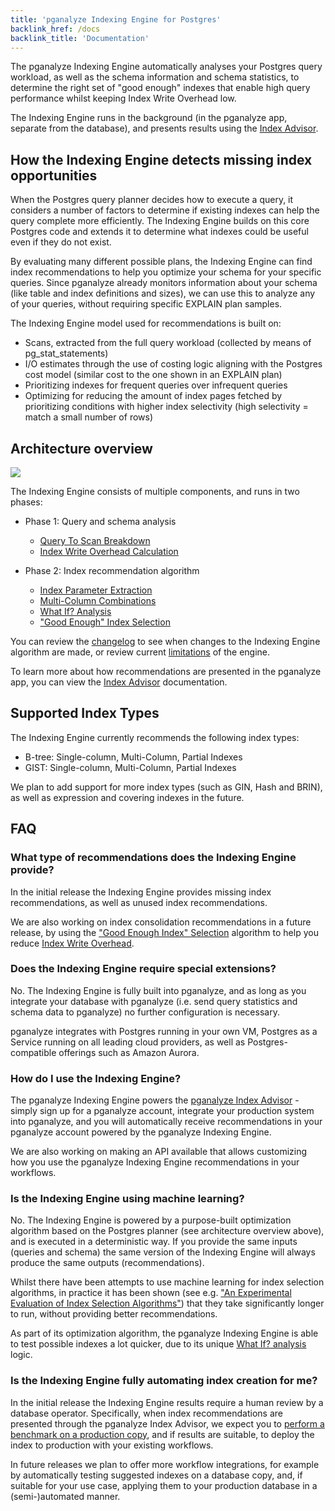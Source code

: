 ```yaml
---
title: 'pganalyze Indexing Engine for Postgres'
backlink_href: /docs
backlink_title: 'Documentation'
---
```


The pganalyze Indexing Engine automatically analyses your Postgres query workload, as well as the schema information and schema statistics, to determine the right set of "good enough" indexes that enable high query performance whilst keeping Index Write Overhead low.

The Indexing Engine runs in the background (in the pganalyze app, separate from the database), and presents results using the [Index Advisor](/docs/index-advisor).

## How the Indexing Engine detects missing index opportunities

When the Postgres query planner decides how to execute a query, it considers a
number of factors to determine if existing indexes can help the query complete
more efficiently. The Indexing Engine builds on this core Postgres code and
extends it to determine what indexes could be useful even if they do not exist.

By evaluating many different possible plans, the Indexing Engine can find index
recommendations to help you optimize your schema for your specific queries.
Since pganalyze already monitors information about your schema (like table and
index definitions and sizes), we can use this to analyze any of your queries,
without requiring specific EXPLAIN plan samples.

The Indexing Engine model used for recommendations is built on:

 - Scans, extracted from the full query workload (collected by means of
   pg_stat_statements)
 - I/O estimates through the use of costing logic aligning with the Postgres
   cost model (similar cost to the one shown in an EXPLAIN plan)
 - Prioritizing indexes for frequent queries over infrequent queries
 - Optimizing for reducing the amount of index pages fetched by prioritizing
   conditions with higher index selectivity (high selectivity = match a small
   number of rows)

## Architecture overview

![](./pganalyze-indexing-engine-architecture.png)

The Indexing Engine consists of multiple components, and runs in two phases:

* Phase 1: Query and schema analysis
  - [Query To Scan Breakdown](/docs/indexing-engine/query-to-scan-breakdown)
  - [Index Write Overhead Calculation](/docs/indexing-engine/index-write-overhead)

* Phase 2: Index recommendation algorithm
  - [Index Parameter Extraction](/docs/indexing-engine/index-parameter-extraction)
  - [Multi-Column Combinations](/docs/indexing-engine/multi-column-combinations)
  - [What If? Analysis](/docs/indexing-engine/what-if-analysis)
  - ["Good Enough" Index Selection](/docs/indexing-engine/good-enough-index-selection)

You can review the [changelog](/docs/indexing-engine/changelog) to see when changes to the Indexing Engine algorithm are made, or review current [limitations](/docs/indexing-engine/limitations) of the engine.

To learn more about how recommendations are presented in the pganalyze app, you can view the [Index Advisor](/docs/index-advisor) documentation.

## Supported Index Types

The Indexing Engine currently recommends the following index types:

* B-tree: Single-column, Multi-Column, Partial Indexes
* GIST: Single-column, Multi-Column, Partial Indexes

We plan to add support for more index types (such as GIN, Hash and BRIN), as well as expression and covering indexes in the future.

## FAQ

### What type of recommendations does the Indexing Engine provide?

In the initial release the Indexing Engine provides missing index recommendations, as well as unused index recommendations.

We are also working on index consolidation recommendations in a future release, by using the ["Good Enough Index" Selection](/docs/indexing-engine/good-enough-index-selection) algorithm to help you reduce [Index Write Overhead](/docs/indexing-engine/index-write-overhead).

### Does the Indexing Engine require special extensions?

No. The Indexing Engine is fully built into pganalyze, and as long as you integrate your database with pganalyze (i.e. send query statistics and schema data to pganalyze) no further configuration is necessary.

pganalyze integrates with Postgres running in your own VM, Postgres as a Service running on all leading cloud providers, as well as Postgres-compatible offerings such as Amazon Aurora.

### How do I use the Indexing Engine?

The pganalyze Indexing Engine powers the [pganalyze Index Advisor](/docs/index-advisor) - simply sign up for a pganalyze account, integrate your production system into pganalyze, and you will automatically receive recommendations in your pganalyze account powered by the pganalyze Indexing Engine.

We are also working on making an API available that allows customizing how you use the pganalyze Indexing Engine recommendations in your workflows.

### Is the Indexing Engine using machine learning?

No. The Indexing Engine is powered by a purpose-built optimization algorithm based on the Postgres planner (see architecture overview above), and is executed in a deterministic way. If you provide the same inputs (queries and schema) the same version of the Indexing Engine will always produce the same outputs (recommendations).

Whilst there have been attempts to use machine learning for index selection algorithms, in practice it has been shown (see e.g. ["An Experimental Evaluation of Index Selection Algorithms"](http://www.vldb.org/pvldb/vol13/p2382-kossmann.pdf)) that they take significantly longer to run, without providing better recommendations.

As part of its optimization algorithm, the pganalyze Indexing Engine is able to test possible indexes a lot quicker, due to its unique [What If? analysis](/docs/indexing-engine/what-if-analysis) logic.

### Is the Indexing Engine fully automating index creation for me?

In the initial release the Indexing Engine results require a human review by a database operator. Specifically, when index recommendations are presented through the pganalyze Index Advisor, we expect you to [perform a benchmark on a production copy](/docs/index-advisor/test-recommendations), and if results are suitable, to deploy the index to production with your existing workflows.

In future releases we plan to offer more workflow integrations, for example by automatically testing suggested indexes on a database copy, and, if suitable for your use case, applying them to your production database in a (semi-)automated manner.
